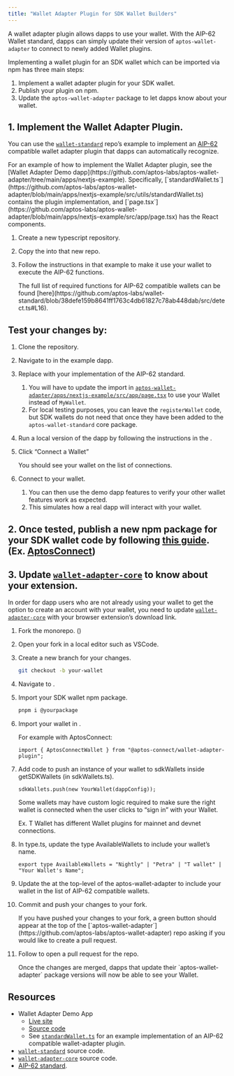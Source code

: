 ```yaml
---
title: "Wallet Adapter Plugin for SDK Wallet Builders"
---
```


A wallet adapter plugin allows dapps to use your wallet. With the AIP-62 Wallet standard, dapps can simply update their version of `aptos-wallet-adapter` to connect to newly added Wallet plugins.






Implementing a wallet plugin for an SDK wallet which can be imported via npm has three main steps:

1. Implement a wallet adapter plugin for your SDK wallet.
2. Publish your plugin on npm.
3. Update the `aptos-wallet-adapter` package to let dapps know about your wallet.

## 1. Implement the Wallet Adapter Plugin.

You can use the [`wallet-standard`](https://github.com/aptos-labs/wallet-standard) repo’s example to implement an [AIP-62](https://github.com/aptos-foundation/AIPs/blob/main/aips/aip-62.md) compatible wallet adapter plugin that dapps can automatically recognize.

<Aside type="note">
  For an example of how to implement the Wallet Adapter plugin, see the [Wallet Adapter Demo dapp](https://github.com/aptos-labs/aptos-wallet-adapter/tree/main/apps/nextjs-example). Specifically, [`standardWallet.ts`](https://github.com/aptos-labs/aptos-wallet-adapter/blob/main/apps/nextjs-example/src/utils/standardWallet.ts) contains the plugin implementation, and [`page.tsx`](https://github.com/aptos-labs/aptos-wallet-adapter/blob/main/apps/nextjs-example/src/app/page.tsx) has the React components.
</Aside>



<Steps>

1. Create a new typescript repository.

2. Copy the  into that new repo.

3. Follow the instructions in that example to make it use your wallet to execute the AIP-62 functions.

   <Aside type="note">
     The full list of required functions for AIP-62 compatible wallets can be found [here](https://github.com/aptos-labs/wallet-standard/blob/38defe159b8641ff1763c4db61827c78ab448dab/src/detect.ts#L16).
   </Aside>

</Steps>



## Test your changes by:



<Steps>

1. Clone the  repository.

2. Navigate to  in the example dapp.

3. Replace  with your implementation of the AIP-62 standard.

   1. You will have to update the import in [`aptos-wallet-adapter/apps/nextjs-example/src/app/page.tsx`](https://github.com/aptos-labs/aptos-wallet-adapter/blob/main/apps/nextjs-example/src/app/page.tsx) to use your Wallet instead of `MyWallet`.
   2. For local testing purposes, you can leave the `registerWallet` code, but SDK wallets do not need that once they have been added to the `aptos-wallet-standard` core package.

4. Run a local version of the dapp by following the instructions in the .

5. Click “Connect a Wallet”

   You should see your wallet on the list of connections.

6. Connect to your wallet.

   1. You can then use the demo dapp features to verify your other wallet features work as expected.
   2. This simulates how a real dapp will interact with your wallet.

</Steps>



## 2. Once tested, publish a new npm package for your SDK wallet code by following [this guide](https://docs.npmjs.com/creating-and-publishing-scoped-public-packages). (Ex. [AptosConnect](https://www.npmjs.com/package/@aptos-connect/wallet-adapter-plugin))

## 3. Update [`wallet-adapter-core`](https://github.com/aptos-labs/aptos-wallet-adapter/tree/main/packages/wallet-adapter-core) to know about your extension.

In order for dapp users who are not already using your wallet to get the option to create an account with your wallet, you need to update [`wallet-adapter-core`](https://github.com/aptos-labs/aptos-wallet-adapter/tree/main/packages/wallet-adapter-core) with your browser extension’s download link.



<Steps>

1. Fork the  monorepo. ()

2. Open your fork in a local editor such as VSCode.

3. Create a new branch for your changes.

   ```bash filename="Terminal"
   git checkout -b your-wallet
   ```

4. Navigate to .

5. Import your SDK wallet npm package.

   ```bash filename="Terminal"
   pnpm i @yourpackage
   ```

6. Import your wallet in .

   For example with AptosConnect:

   ```tsx filename="Example.tsx"
   import { AptosConnectWallet } from "@aptos-connect/wallet-adapter-plugin";
   ```

7. Add code to push an instance of your wallet to sdkWallets inside getSDKWallets (in sdkWallets.ts).

   ```tsx filename="Example.tsx"
   sdkWallets.push(new YourWallet(dappConfig));
   ```

   <Aside type="caution">
     Some wallets may have custom logic required to make sure the right wallet is connected when the user clicks to “sign in” with your Wallet.

     Ex. T Wallet has different Wallet plugins for mainnet and devnet connections.
   </Aside>

8. In type.ts, update the type AvailableWallets to include your wallet’s name.

   ```tsx filename="Example.tsx"
   export type AvailableWallets = "Nightly" | "Petra" | "T wallet" | "Your Wallet's Name";
   ```

9. Update the  at the top-level of the aptos-wallet-adapter to include your wallet in the list of AIP-62 compatible wallets.

10. Commit and push your changes to your fork.

    <Aside type="note">
      If you have pushed your changes to your fork, a green button should appear at the top of the [`aptos-wallet-adapter`](https://github.com/aptos-labs/aptos-wallet-adapter) repo asking if you would like to create a pull request.
    </Aside>

11. Follow  to open a pull request for the  repo.

    <Aside type="note">
      Once the changes are merged, dapps that update their `aptos-wallet-adapter` package versions will now be able to see your Wallet.
    </Aside>

</Steps>



## Resources

- Wallet Adapter Demo App
  - [Live site](https://aptos-labs.github.io/aptos-wallet-adapter)
  - [Source code](https://github.com/aptos-labs/aptos-wallet-adapter/tree/main/apps/nextjs-example)
  - See [`standardWallet.ts`](https://github.com/aptos-labs/aptos-wallet-adapter/blob/main/apps/nextjs-example/src/utils/standardWallet.ts) for an example implementation of an AIP-62 compatible wallet-adapter plugin.
- [`wallet-standard`](https://github.com/aptos-labs/wallet-standard) source code.
- [`wallet-adapter-core`](https://github.com/aptos-labs/aptos-wallet-adapter/tree/main/packages/wallet-adapter-core) source code.
- [AIP-62 standard](https://github.com/aptos-foundation/AIPs/blob/main/aips/aip-62.md).
